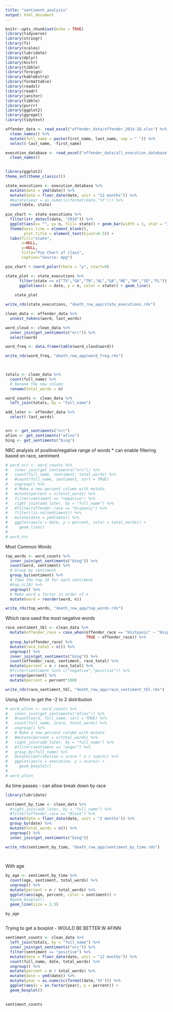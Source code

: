 ```yaml
---
title: "sentiment_analysis"
output: html_document
---
```


```r
knitr::opts_chunk$set(echo = TRUE)
library(tidyverse)
library(stringr)
library(fs)
library(scales)
library(lubridate)
library(dplyr)
library(knitr)
library(tibble)
library(foreign)
library(kableExtra)
library(formattable)
library(readxl)
library(readr)
library(janitor)
library(tibble)
library(purrr)
library(ggplot2)
library(ggrepel)
library(tidytext)

offender_data <- read_excel("offender_data/offender_2014-18.xlsx") %>% 
  clean_names() %>% 
  mutate(full_name = paste(first_name, last_name, sep = " ")) %>% 
  select(-last_name, -first_name)

execution_database <- read_excel("offender_data/all_execution_database.xlsx") %>% 
  clean_names() 
  

library(ggplot2)
theme_set(theme_classic())

state_executions <- execution_database %>% 
  mutate(date = ymd(date)) %>% 
  mutate(date = floor_date(date, unit = "12 months")) %>%
  #mutate(year = as.numeric(format(date,'%Y'))) %>%
  count(date, state)
  
pie_chart <- state_executions %>% 
  filter(str_detect(date, "2018")) %>% 
  ggplot(aes(x= "", y= n, fill= state)) + geom_bar(width = 1, stat = "identity") +
  theme(axis.line = element_blank(), 
        plot.title = element_text(hjust=0.5)) + 
  labs(fill="state", 
       x=NULL, 
       y=NULL, 
       title="Pie Chart of class", 
       caption="Source: mpg")

pie_chart + coord_polar(theta = "y", start=0)

state_plot <- state_executions %>% 
      filter(state == c("TX","GA","TN","AL","GA","NE","OH","SD","FL")) %>% 
      ggplot(aes(x = date, y = n, color = state)) + geom_line()
    
    state_plot

write_rds(state_executions, "death_row_app/state_executions.rds")

clean_data <- offender_data %>% 
  unnest_tokens(word, last_words)

word_cloud <- clean_data %>% 
  inner_join(get_sentiments("nrc")) %>% 
  select(word) 

word_freq <- data.frame(table(word_cloud$word)) 

write_rds(word_freq, "death_row_app/word_freq.rds")

  

totals <- clean_data %>% 
  count(full_name) %>%
  # Rename the new column
  rename(total_words = n)

word_counts <- clean_data %>% 
  left_join(totals, by = "full_name")

add_later <- offender_data %>% 
  select(-last_words)


nrc <- get_sentiments("nrc")
afinn <- get_sentiments("afinn")
bing <- get_sentiments("bing")

```
NRC analysis of positive/negative range of words
* can enable filtering based on race, sentiment
```r
# word_nrc <- word_counts %>% 
#   inner_join(get_sentiments("nrc")) %>% 
#   count(full_name, sentiment, total_words) %>%
#   #count(full_name, sentiment, sort = TRUE)
#   ungroup() %>%
#   # Make a new percent column with mutate 
#   mutate(percent = n/total_words) %>% 
#   filter(sentiment == "negative") %>% 
#   right_join(add_later, by = "full_name") %>% 
#   #filter(offender_race == "Hispanic") %>% 
#   filter(!is.na(sentiment)) %>% 
#   mutate(date = ymd(date)) %>% 
#   ggplot(aes(x = date, y = percent, color = total_words)) +
#     geom_line()
# 
# word_nrc
```


Most Common Words
```r

top_words <- word_counts %>%
  inner_join(get_sentiments("bing")) %>%
  count(word, sentiment) %>% 
  # Group by sentiment
  group_by(sentiment) %>%
  # Take the top 10 for each sentiment
  #top_n(10) %>%
  ungroup() %>%
  # Make word a factor in order of n
  mutate(word = reorder(word, n))

write_rds(top_words, "death_row_app/top_words.rds")

```
Which race used the most negative words
```r

race_sentiment_tbl <- clean_data %>% 
  mutate(offender_race = case_when(offender_race == "Histpanic" ~ "Hispanic",
                                   TRUE ~ offender_race)) %>% 
  group_by(offender_race) %>% 
  mutate(race_total = n()) %>% 
  ungroup() %>%
  inner_join(get_sentiments("bing")) %>% 
  count(offender_race, sentiment, race_total) %>% 
  mutate(percent = n / race_total) %>%
  #filter(sentiment %in% c("negative","positive")) %>%
  arrange(percent) %>% 
  mutate(percent = percent*100)

write_rds(race_sentiment_tbl, "death_row_app/race_sentiment_tbl.rds")


```
Using Afinn to get the -2 to 2 distribution
```r
# word_afinn <- word_counts %>% 
#   inner_join(get_sentiments("afinn")) %>% 
#   #count(word, full_name, sort = TRUE) %>% 
#   count(full_name, score, total_words) %>%
#   ungroup() %>%
#   # Make a new percent column with mutate 
#   #mutate(percent = n/total_words) %>%
#   right_join(add_later, by = "full_name") %>% 
#   #filter(sentiment == "anger") %>% 
#   group_by(full_name) %>% 
#   mutate(contribution = score * n / sum(n)) %>% 
#   ggplot(aes(x = execution, y = score)) +
#     geom_boxplot()
# 
# word_afinn
```

As time passes - can allow break down by race
```r
library(lubridate)

sentiment_by_time <- clean_data %>%
  #right_join(add_later, by = "full_name") %>% 
  #filter(offender_race == "Black") %>% 
  mutate(date = floor_date(date, unit = "2 months")) %>%
  group_by(date) %>% 
  mutate(total_words = n()) %>% 
  ungroup() %>%
  inner_join(get_sentiments("bing")) 

write_rds(sentiment_by_time, "death_row_app/sentiment_by_time.rds")

  
```

With age 
```r
by_age <- sentiment_by_time %>% 
  count(age, sentiment, total_words) %>%
  ungroup() %>%  
  mutate(percent = n / total_words) %>% 
  ggplot(aes(age, percent, color = sentiment)) +
  #geom_boxplot()
  geom_line(size = 1.5)

by_age
  
```



Trying to get a boxplot - WOULD BE BETTER W AFINN
```r
sentiment_counts <- clean_data %>% 
  left_join(totals, by = "full_name") %>% 
  inner_join(get_sentiments("nrc")) %>% 
  filter(sentiment == "positive") %>%
  mutate(date = floor_date(date, unit = "12 months")) %>% 
  count(full_name, date, total_words) %>%
  ungroup() %>%
  mutate(percent = n / total_words) %>%
  mutate(date = ymd(date)) %>% 
  mutate(year = as.numeric(format(date,'%Y'))) %>% 
  ggplot(aes(x = as.factor(year), y = percent)) +
  geom_boxplot()
  

sentiment_counts
  
  

```

